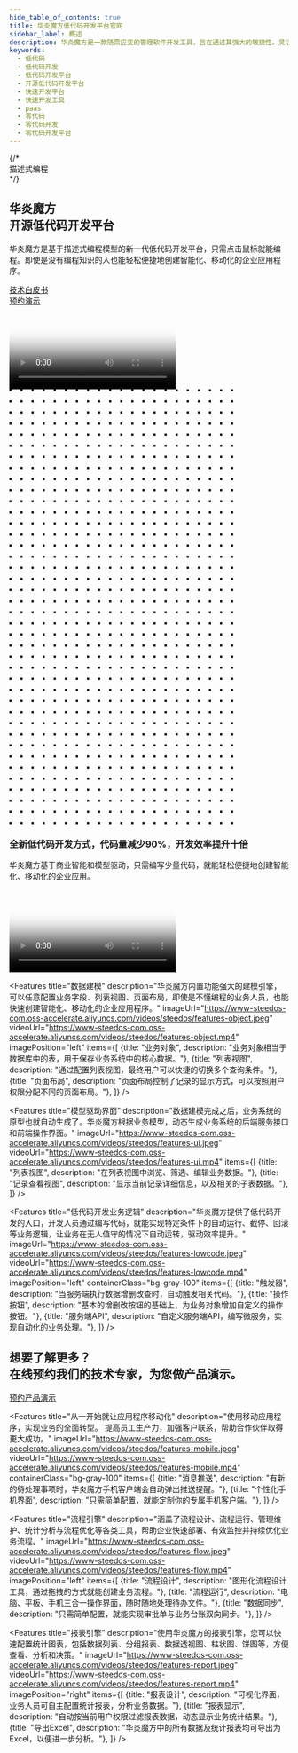 ```yaml
---
hide_table_of_contents: true
title: 华炎魔方低代码开发平台官网
sidebar_label: 概述
description: 华炎魔方是一款随需应变的管理软件开发工具，旨在通过其强大的敏捷性、灵活性和开放性帮助企业创新、扩展和集成企业业务系统。基于该平台，您可以快速创建智能化、移动化的企业应用。
keywords: 
  - 低代码
  - 低代码开发
  - 低代码开发平台
  - 开源低代码开发平台
  - 快速开发平台
  - 快速开发工具
  - paas
  - 零代码
  - 零代码开发
  - 零代码开发平台
---
```




<section className="flex bg-cover bg-no-repeat bg-teal-200">
  <div className="mx-auto px-4 my-12 max-w-screen-xl">
    <div className="lg:grid lg:grid-cols-10 lg:gap-8">
      <div className="sm:text-center md:mx-auto lg:col-span-6 lg:text-left">
        {/* <div className="text-lg font-semibold uppercase tracking-wide text-gray-700 sm:text-lg xl:text-xl">
          描述式编程
        </div> */}
        <h2 className="mt-1 text-4xl tracking-tight leading-10 font-extrabold text-gray-900 sm:leading-none sm:text-5xl lg:text-5xl xl:text-6xl">
          华炎魔方
          <br className="hidden md:inline"/>
          <span className="text-teal-700">开源低代码开发平台</span>
        </h2>
        <p className="mt-3 text-base text-gray-700 sm:mt-5 sm:text-xl lg:text-lg xl:text-xl">
          华炎魔方是基于描述式编程模型的新一代低代码开发平台，只需点击鼠标就能编程。即使是没有编程知识的人也能轻松便捷地创建智能化、移动化的企业应用程序。
        </p>
        <div className="mt-5 sm:mt-8 sm:flex sm:justify-center lg:justify-start">
          <div className="rounded-md shadow">
            <a href="http://oss.steedos.com/apps/pdfviewer/web/viewer.html?file=http://oss.steedos.com/docs/%E5%8D%8E%E7%82%8E%E9%AD%94%E6%96%B9%E6%8A%80%E6%9C%AF%E7%99%BD%E7%9A%AE%E4%B9%A6.pdf" target="_blank" className="w-full flex items-center justify-center px-8 py-3 border border-transparent text-base leading-6 font-medium rounded-md text-white bg-teal-600 hover:bg-teal-500 focus:outline-none focus:border-teal-700 focus:shadow-outline-teal transition duration-150 ease-in-out md:py-4 md:text-lg md:px-10  hover:text-white">
              技术白皮书
            </a>
          </div>
          <div className="mt-3 sm:mt-0 sm:ml-3">
            <a href="/form/trial/" target="_blank" className="w-full flex items-center justify-center px-8 py-3 border border-transparent text-base leading-6 font-medium rounded-md text-teal-700 bg-teal-100 hover:text-teal-600 hover:bg-teal-50 focus:outline-none focus:shadow-outline-teal focus:border-teal-300 transition duration-150 ease-in-out md:py-4 md:text-lg md:px-10">
              预约演示
            </a>
          </div>
        </div>
      </div>
      <div className="mt-12 relative sm:max-w-lg sm:mx-auto lg:mt-0 lg:max-w-none lg:mx-0 lg:col-span-4 lg:flex lg:items-center">
        <div className="relative mx-auto w-full lg:max-w-md">
          <div className="relative block w-full rounded-lg shadow-lg overflow-hidden focus:outline-none focus:shadow-outline">
            <Video 
              poster="https://www-steedos-com.oss-accelerate.aliyuncs.com/videos/steedos/steedos-open-source.jpg"
              autoplay={false}
              urls={[
                  {name:"高清", url:"https://www-steedos-com.oss-accelerate.aliyuncs.com/videos/steedos/steedos-open-source.mp4"},
              ]}/>
          </div>
        </div>
      </div>
    </div>
  </div>
</section>
<div className="py-16 bg-gray-50 overflow-hidden bg-gray-100">
  <div className="relative max-w-xl mx-auto px-4 sm:px-6 lg:px-8 lg:max-w-screen-xl">
    <svg className="hidden lg:block absolute left-full transform -translate-x-1/2 -translate-y-1/4" width="404" height="784" fill="none" viewBox="0 0 404 784">
      <defs>
        <pattern id="b1e6e422-73f8-40a6-b5d9-c8586e37e0e7" x="0" y="0" width="20" height="20" patternUnits="userSpaceOnUse">
          <rect x="0" y="0" width="4" height="4" className="text-gray-200" fill="currentColor" />
        </pattern>
      </defs>
      <rect width="404" height="784" fill="url(#b1e6e422-73f8-40a6-b5d9-c8586e37e0e7)" />
    </svg>
    <div className="relative">
      <h3 className="text-center text-3xl leading-8 font-extrabold tracking-tight text-gray-900 sm:text-4xl sm:leading-10">
      全新低代码开发方式，代码量减少90%，开发效率提升十倍
      </h3>
      <p className="mt-4 max-w-3xl mx-auto text-center text-xl leading-7 text-gray-500">
      华炎魔方基于商业智能和模型驱动，只需编写少量代码，就能轻松便捷地创建智能化、移动化的企业应用。
      </p>
      <div className="relative mx-auto w-full lg:max-w-md mt-4">
        <div className="relative block w-full rounded-lg shadow-lg overflow-hidden focus:outline-none focus:shadow-outline">
          <Video 
            poster="https://www-steedos-com.oss-accelerate.aliyuncs.com/videos/steedos/lowcode.jpeg"
            autoplay={false}
            urls={[
                {name:"高清", url:"https://www-steedos-com.oss-accelerate.aliyuncs.com/videos/steedos/lowcode.mp4"},
            ]}/>
        </div>
      </div>
    </div>
  </div>
</div>

<Features 
  title="数据建模"
  description="华炎魔方内置功能强大的建模引擎，可以任意配置业务字段、列表视图、页面布局，即使是不懂编程的业务人员，也能快速创建智能化、移动化的企业应用程序。"
  imageUrl="https://www-steedos-com.oss-accelerate.aliyuncs.com/videos/steedos/features-object.jpeg"
  videoUrl="https://www-steedos-com.oss-accelerate.aliyuncs.com/videos/steedos/features-object.mp4"
  imagePosition="left"
  items={[
    {title: "业务对象", description: "业务对象相当于数据库中的表，用于保存业务系统中的核心数据。"},
    {title: "列表视图", description: "通过配置列表视图，最终用户可以快捷的切换多个查询条件。"},
    {title: "页面布局", description: "页面布局控制了记录的显示方式，可以按照用户权限分配不同的页面布局。"},
  ]}
/>

<Features 
  title="模型驱动界面"
  description="数据建模完成之后，业务系统的原型也就自动生成了。华炎魔方根据业务模型，动态生成业务系统的后端服务接口和前端操作界面。"
  imageUrl="https://www-steedos-com.oss-accelerate.aliyuncs.com/videos/steedos/features-ui.jpeg"
  videoUrl="https://www-steedos-com.oss-accelerate.aliyuncs.com/videos/steedos/features-ui.mp4"
  items={[
    {title: "列表视图", description: "在列表视图中浏览、筛选、编辑业务数据。"},
    {title: "记录查看视图", description: "显示当前记录详细信息，以及相关的子表数据。"},
  ]}
/>

<Features 
  title="低代码开发业务逻辑"
  description="华炎魔方提供了低代码开发的入口，开发人员通过编写代码，就能实现特定条件下的自动运行、截停、回滚等业务逻辑，让业务在无人值守的情况下自动运转，驱动效率提升。"
  imageUrl="https://www-steedos-com.oss-accelerate.aliyuncs.com/videos/steedos/features-lowcode.jpeg"
  videoUrl="https://www-steedos-com.oss-accelerate.aliyuncs.com/videos/steedos/features-lowcode.mp4"
  imagePosition="left"
  containerClass="bg-gray-100"
  items={[
    {title: "触发器", description: "当服务端执行数据增删改查时，自动触发相关代码。"},
    {title: "操作按钮", description: "基本的增删改按钮的基础上，为业务对象增加自定义的操作按钮。"},
    {title: "服务端API", description: "自定义服务端API，编写微服务，实现自动化的业务处理。"},
  ]}
/>

<div class="bg-gray-200">
  <div class="max-w-screen-xl mx-auto text-center py-12 px-4 sm:px-6 lg:py-16 lg:px-8">
    <h2 class="text-3xl leading-9 font-extrabold tracking-tight text-gray-900 sm:text-4xl sm:leading-10">
      想要了解更多？
      <br/>
      在线预约我们的技术专家，为您做产品演示。
    </h2>
    <div class="mt-8 flex justify-center">
      <div class="inline-flex rounded-md shadow">
        <a href="/form/trial" class="inline-flex items-center justify-center px-5 py-3 border border-transparent text-base leading-6 font-medium rounded-md text-white bg-green-600 hover:text-white hover:bg-green-500 focus:outline-none focus:shadow-outline transition duration-150 ease-in-out">
          预约产品演示
        </a>
      </div>
    </div>
  </div>
</div>


<Features 
  title="从一开始就让应用程序移动化"
  description="使用移动应用程序，实现业务的全面转型。 提高员工生产力，加强客户联系，帮助合作伙伴取得更大成功。"
  imageUrl="https://www-steedos-com.oss-accelerate.aliyuncs.com/videos/steedos/features-mobile.jpeg"
  videoUrl="https://www-steedos-com.oss-accelerate.aliyuncs.com/videos/steedos/features-mobile.mp4"
  containerClass="bg-gray-100"
  items={[
    {title: "消息推送", description: "有新的待处理事项时，华炎魔方手机客户端会自动弹出推送提醒。"},
    {title: "个性化手机界面", description: "只需简单配置，就能定制你的专属手机客户端。"},
  ]}
/>

<Features 
  title="流程引擎"
  description="涵盖了流程设计、流程运行、管理维护、统计分析与流程优化等各类工具，帮助企业快速部署、有效监控并持续优化业务流程。"
  imageUrl="https://www-steedos-com.oss-accelerate.aliyuncs.com/videos/steedos/features-flow.jpeg"
  videoUrl="https://www-steedos-com.oss-accelerate.aliyuncs.com/videos/steedos/features-flow.mp4"
  imagePosition="left"
  items={[
    {title: "流程设计", description: "图形化流程设计工具，通过拖拽的方式就能创建业务流程。"},
    {title: "流程运行", description: "电脑、平板、手机三合一操作界面，随时随地处理待办文件。"},
    {title: "数据同步", description: "只需简单配置，就能实现审批单与业务台账双向同步。"},
  ]}
/>

<Features 
  title="报表引擎"
  description="使用华炎魔方的报表引擎，您可以快速配置统计图表，包括数据列表、分组报表、数据透视图、柱状图、饼图等，方便查看、分析和决策。"
  imageUrl="https://www-steedos-com.oss-accelerate.aliyuncs.com/videos/steedos/features-report.jpeg"
  videoUrl="https://www-steedos-com.oss-accelerate.aliyuncs.com/videos/steedos/features-report.mp4"
  imagePosition="right"
  items={[
    {title: "报表设计", description: "可视化界面，业务人员可自主配置统计报表，分析业务数据。"},
    {title: "报表显示", description: "自动按当前用户权限过滤报表数据，动态显示业务统计结果。"},
    {title: "导出Excel", description: "华炎魔方中的所有数据及统计报表均可导出为Excel，以便进一步分析。"},
  ]}
/>

<Customers/>
<FAQ/>

